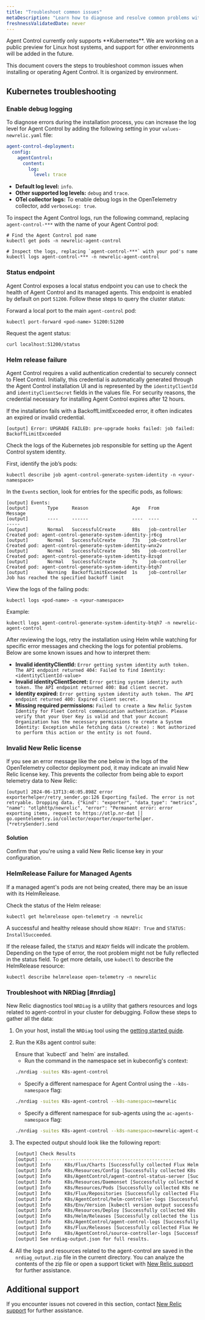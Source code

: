 ```yaml
---
title: "Troubleshoot common issues"
metaDescription: "Learn how to diagnose and resolve common problems with Agent Control."
freshnessValidatedDate: never
---
```


<Callout variant="important">
Agent Control currently only supports **Kubernetes**. We are working on a public preview for Linux host systems, and support for other environments will be added in the future.
</Callout>

This document covers the steps to troubleshoot common issues when installing or operating Agent Control. It is organized by environment.

## Kubernetes troubleshooting

### Enable debug logging
To diagnose errors during the installation process, you can increase the log level for Agent Control by adding the following setting in your `values-newrelic.yaml` file:

```yaml
agent-control-deployment:
  config:
    agentControl:
      content:
        log:
          level: trace
```

- **Default log level:** `info`.
- **Other supported log levels:** `debug` and `trace`.
- **OTel collector logs:** To enable debug logs in the OpenTelemetry collector, add `verboseLog: true`.

To inspect the Agent Control logs, run the following command, replacing `agent-control-***` with the name of your Agent Control pod:

```shell
# Find the Agent Control pod name
kubectl get pods -n newrelic-agent-control

# Inspect the logs, replacing `agent-control-***` with your pod's name
kubectl logs agent-control-*** -n newrelic-agent-control
```

### Status endpoint
Agent Control exposes a local status endpoint you can use to check the health of Agent Control and its managed agents. This endpoint is enabled by default on port `51200`. Follow these steps to query the cluster status:

Forward a local port to the main `agent-control` pod:
```shell
kubectl port-forward <pod-name> 51200:51200
```
Request the agent status:
```shell
curl localhost:51200/status
```
### Helm release failure
Agent Control requires a valid authentication credential to securely connect to Fleet Control. Initially, this credential is automatically generated through the Agent Control installation UI and is represented by the `identityClientId` and `identityClientSecret` fields in the values file. For security reasons, the credential necessary for installing Agent Control expires after 12 hours.

If the installation fails with a BackoffLimitExceeded error, it often indicates an expired or invalid credential.
```shell
[output] Error: UPGRADE FAILED: pre-upgrade hooks failed: job failed: BackoffLimitExceeded
```

Check the logs of the Kubernetes job responsible for setting up the Agent Control system identity.

First, identify the job’s pods:
```shell
kubectl describe job agent-control-generate-system-identity -n <your-namespace>
```

In the `Events` section, look for entries for the specific pods, as follows:

```shell
[output] Events:
[output]       Type     Reason                Age   From            Message
[output]       ----     ------                ----  ----            -------
[output]       Normal   SuccessfulCreate      88s   job-controller  Created pod: agent-control-generate-system-identity-jr6cg
[output]       Normal   SuccessfulCreate      73s   job-controller  Created pod: agent-control-generate-system-identity-wnx2v
[output]       Normal   SuccessfulCreate      50s   job-controller  Created pod: agent-control-generate-system-identity-8zsqd
[output]       Normal   SuccessfulCreate      7s    job-controller  Created pod: agent-control-generate-system-identity-btqh7
[output]       Warning  BackoffLimitExceeded  1s    job-controller  Job has reached the specified backoff limit
```

View the logs of the failing pods:

```shell
kubectl logs <pod-name> -n <your-namespace>
```

Example:

```shell
kubectl logs agent-control-generate-system-identity-btqh7 -n newrelic-agent-control
```

After reviewing the logs, retry the installation using Helm while watching for specific error messages and checking the logs for potential problems. Below are some known issues and how to interpret them:

- **Invalid identityClientId:**
  `Error getting system identity auth token. The API endpoint returned 404: Failed to find Identity: <identityClientId-value>`
- **Invalid identityClientSecret:**
  `Error getting system identity auth token. The API endpoint returned 400: Bad client secret.`
- **Identity expired:**
  `Error getting system identity auth token. The API endpoint returned 400: Expired client secret.`
- **Missing required permissions:**
  `Failed to create a New Relic System Identity for Fleet Control communication authentication. Please verify that your User Key is valid and that your Account Organization has the necessary permissions to create a System Identity: Exception while fetching data (/create) : Not authorized to perform this action or the entity is not found.`

### Invalid New Relic license
If you see an error message like the one below in the logs of the OpenTelemetry collector deployment pod, it may indicate an invalid New Relic license key. This prevents the collector from being able to export telemetry data to New Relic:

```shell
[output] 2024-06-13T13:46:05.898Z error exporterhelper/retry_sender.go:126 Exporting failed. The error is not retryable. Dropping data. {"kind": "exporter", "data_type": "metrics", "name": "otlphttp/newrelic", "error": "Permanent error: error exporting items, request to https://otlp.nr-dat ││ go.opentelemetry.io/collector/exporter/exporterhelper.(*retrySender).send
```

#### Solution
Confirm that you're using a valid New Relic license key in your configuration.

### HelmRelease Failure for Managed Agents

If a managed agent's pods are not being created, there may be an issue with its HelmRelease.

Check the status of the Helm release:

```shell
kubectl get helmrelease open-telemetry -n newrelic
```

A successful and healthy release should show `READY: True` and `STATUS: InstallSucceeded`.

If the release failed, the `STATUS` and `READY` fields will indicate the problem. Depending on the type of error, the root problem might not be fully reflected in the status field. To get more details, use `kubectl` to describe the HelmRelease resource:

```shell
kubectl describe helmrelease open-telemetry -n newrelic
```

### Troubleshoot with NRDiag [#nrdiag]

New Relic diagnostics tool `NRDiag` is a utility that gathers resources and logs related to agent-control in your cluster for debugging.
Follow these steps to gather all the data:

1. On your host, install the `NRDiag` tool using the [getting started guide](/docs/new-relic-solutions/solve-common-issues/diagnostics-cli-nrdiag/diagnostics-cli-nrdiag/#get-started).

2. Run the K8s agent control suite:
    
      <Callout variant="tip" title="tip">
        Ensure that `kubectl` and `helm` are installed.
      </Callout>

    - Run the command in the namespace set in kubeconfig's context:
    ```bash
    ./nrdiag -suites K8s-agent-control
    ```

    - Specify a different namespace for Agent Control using the `--k8s-namespace` flag:
    ```bash
    ./nrdiag -suites K8s-agent-control --k8s-namespace=newrelic
    ```

    - Specify a different namespace for sub-agents using the `ac-agents-namespace` flag:
    ```bash
    ./nrdiag -suites K8s-agent-control --k8s-namespace=newrelic-agent-control --ac-agents-namespace=newrelic
    ```

3. The expected output should look like the following report:

    ```bash
    [output] Check Results
    [output] -------------------------------------------------
    [output] Info     K8s/Flux/Charts [Successfully collected Flux Helm Charts]
    [output] Info     K8s/Resources/Config [Successfully collected K8s configMaps ]
    [output] Info     K8s/AgentControl/agent-control-status-server [Successfully collected K8s agent-control status se...]
    [output] Info     K8s/Resources/Daemonset [Successfully collected K8s newrelic-infrastructure...]
    [output] Info     K8s/Resources/Pods [Successfully collected K8s newrelic-infrastructure...]
    [output] Info     K8s/Flux/Repositories [Successfully collected Flux Helm Repositories]
    [output] Info     K8s/AgentControl/helm-controller-logs [Successfully collected K8s agent-control helm-cont...]
    [output] Info     K8s/Env/Version [kubectl version output successfully collected]
    [output] Info     K8s/Resources/Deploy [Successfully collected K8s newrelic-infrastructure...]
    [output] Info     K8s/Helm/Releases [Successfully collected the list of helm releases]
    [output] Info     K8s/AgentControl/agent-control-logs [Successfully collected K8s agent-control agent-con...]
    [output] Info     K8s/Flux/Releases [Successfully collected Flux Helm Releases]
    [output] Info     K8s/AgentControl/source-controller-logs [Successfully collected K8s agent-control source-co...]
    [output] See nrdiag-output.json for full results.
    ```

4. All the logs and resources related to the agent-control are saved in the `nrdiag_output.zip` file in the current directory. You can analyze the contents of the zip file or open a support ticket with [New Relic support](https://support.newrelic.com) for further assistance.

## Additional support
If you encounter issues not covered in this section, contact [New Relic support](https://support.newrelic.com) for further assistance.

